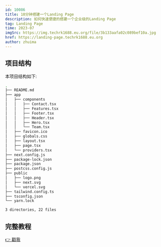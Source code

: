 ```yaml
---
id: 10086
title: 10分钟搭建一个Landing Page
description: 如何快速便捷的搭建一个企业级的Landing Page
tag: Landing Page
time: 2023-07
imgSrc: https://img.techrk1688.eu.org/file/3b133aafa02c089bef10a.jpg
href: https://landing-page.techrk1688.eu.org
author: zhuima
---
```


## 项目结构

本项目结构如下:

```bash
.
├── README.md
├── app
│   ├── components
│   │   ├── Contact.tsx
│   │   ├── Features.tsx
│   │   ├── Footer.tsx
│   │   ├── Header.tsx
│   │   ├── Hero.tsx
│   │   └── Team.tsx
│   ├── favicon.ico
│   ├── globals.css
│   ├── layout.tsx
│   ├── page.tsx
│   └── providers.tsx
├── next.config.js
├── package-lock.json
├── package.json
├── postcss.config.js
├── public
│   ├── logo.png
│   ├── next.svg
│   └── vercel.svg
├── tailwind.config.ts
├── tsconfig.json
└── yarn.lock

3 directories, 22 files
```

## 完整教程

[👉 戳我](https://techrk1688.eu.org/docs/documentation/real-world-project/landing-page)
